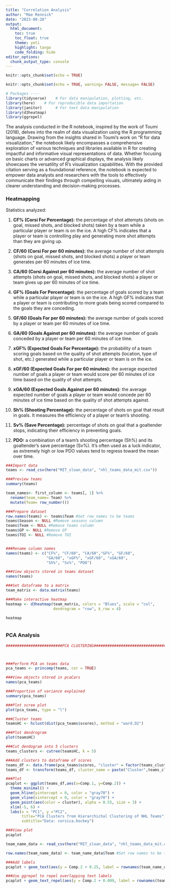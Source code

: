 ```yaml
---
title: "Correlation Analysis"
author: "Mae Rennick"
date: "2023-08-28"
output: 
  html_document:
    toc: true
    toc_float: true
    theme: yeti
    highlight: tango
    code_folding: hide
editor_options: 
  chunk_output_type: console
---
```


```r
knitr::opts_chunk$set(echo = TRUE)
```



```r
knitr::opts_chunk$set(echo = TRUE, warning= FALSE, message= FALSE)

# Packages ----
library(tidyverse)    # For data manipulation, plotting, etc. 
library(here)    # For reproducible data importation 
library(janitor)      # For text data manipulation
library(d3heatmap)
library(ggrepel)


```
 
The analysis conducted in the R notebook, inspired by the work of Toumi (2018), delves into the realm of data visualization using the R programming language. Drawing from the insights shared in Toumi's work on "R for data visualization," the notebook likely encompasses a comprehensive exploration of various techniques and libraries available in R for creating impactful and informative visual representations of data. Whether focusing on basic charts or advanced graphical displays, the analysis likely showcases the versatility of R's visualization capabilities. With the provided citation serving as a foundational reference, the notebook is expected to empower data analysts and researchers with the tools to effectively communicate their findings through compelling visuals, ultimately aiding in clearer understanding and decision-making processes. 

### Heatmapping

Statistics analyzed: 

1. **CF% (Corsi For Percentage):** the percentage of shot attempts (shots on goal, missed shots, and blocked shots) taken by a team while a particular player or team is on the ice. A high CF% indicates that a player or team is controlling play and generating more shot attempts than they are giving up.

2. **CF/60 (Corsi For per 60 minutes):** the average number of shot attempts (shots on goal, missed shots, and blocked shots) a player or team generates per 60 minutes of ice time.

3. **CA/60 (Corsi Against per 60 minutes):** the average number of shot attempts (shots on goal, missed shots, and blocked shots) a player or team gives up per 60 minutes of ice time.

4. **GF% (Goals For Percentage):** the percentage of goals scored by a team while a particular player or team is on the ice. A high GF% indicates that a player or team is contributing to more goals being scored compared to the goals they are conceding.

5. **GF/60 (Goals For per 60 minutes):** the average number of goals scored by a player or team per 60 minutes of ice time.

6. **GA/60 (Goals Against per 60 minutes):** the average number of goals conceded by a player or team per 60 minutes of ice time.

7. **xGF% (Expected Goals For Percentage):** the probability of a team scoring goals based on the quality of shot attempts (location, type of shot, etc.) generated while a particular player or team is on the ice.

8. **xGF/60 (Expected Goals For per 60 minutes):** the average expected number of goals a player or team would score per 60 minutes of ice time based on the quality of shot attempts.

9. **xGA/60 (Expected Goals Against per 60 minutes):** the average expected number of goals a player or team would concede per 60 minutes of ice time based on the quality of shot attempts against.

10. **Sh% (Shooting Percentage):** the percentage of shots on goal that result in goals. It measures the efficiency of a player or team's shooting.

11. **Sv% (Save Percentage):**  percentage of shots on goal that a goaltender stops, indicating their efficiency in preventing goals.

12. **PDO:** a combination of a team's shooting percentage (Sh%) and its goaltender's save percentage (Sv%). It's often used as a luck indicator, as extremely high or low PDO values tend to regress toward the mean over time.


```r

###Import data
teams <- read_csv(here("MIT_sloan_data", "nhl_teams_data_mit.csv"))

###Preview teams
summary(teams)

team_names<- first_column <- teams[, 1] %>% 
  rename(team_name= Team) %>% 
  mutate(Team= row_number())

###Prepare dataset
row.names(teams) <- teams$Team #Set row names to be teams
teams$Season <- NULL #Remove seasons column
teams$Team <- NULL #Remove teams column
teams$GP <- NULL #Remove GP
teams$TOI <- NULL #Remove TOI


###Rename column names
names(teams) <- c("CF%", "CF/60", "CA/60","GF%", "GF/60", 
                  "GA/60", "xGF%", "xGF/60", "xGA/60", 
                  "Sh%", "Sv%", "PDO")

###View objects stored in teams dataset
names(teams) 

###Set dataframe to a matrix
team_matrix <- data.matrix(teams)

###Make interactive heatmap
heatmap <- d3heatmap(team_matrix, colors = "Blues", scale = "col",
                     dendrogram = "row", k_row = 4)

heatmap



```



### PCA Analysis

```r
#########################PCA CLUSTERING#######################################



###Perform PCA on teams data
pca_teams <- princomp(teams, cor = TRUE) 

###View objects stored in pcaCars
names(pca_teams)

###Proportion of variance explained
summary(pca_teams)

###Plot scree plot
plot(pca_teams, type = "l")

###Cluster teams
teamsHC <- hclust(dist(pca_teams$scores), method = "ward.D2")

###Plot dendrogram
plot(teamsHC)

###Cut dendogram into 5 clusters
teams_clusters <- cutree(teamsHC, k = 5)

###Add clusters to dataframe of scores
teams_df <- data.frame(pca_teams$scores, "cluster" = factor(teams_clusters))
teams_df <- transform(teams_df, cluster_name = paste("Cluster",teams_clusters))

###Plot
pcaplot <- ggplot(teams_df,aes(x=Comp.1, y=Comp.2)) +
  theme_minimal() +
  geom_hline(yintercept = 0, color = "gray70") +
  geom_vline(xintercept = 0, color = "gray70") +
  geom_point(aes(color = cluster), alpha = 0.55, size = 3) +
  xlim(-5, 6) + 
  labs(x = "PC1", y ="PC2", 
       title="PCA Clusters from Hierarchichal Clustering of NHL Teams", 
       subtitle="Data: corsica.hockey")

###View plot
pcaplot

team_name_data <- read_csv(here("MIT_sloan_data", "nhl_teams_data_mit.csv"))

row.names(team_name_data) <- team_name_data$Team #Set row names to be teams

###Add labels
pcaplot + geom_text(aes(y = Comp.2 + 0.25, label = rownames(team_name_data)))

###Use ggrepel to repel overlapping text labels 
pcaplot + geom_text_repel(aes(y = Comp.2 + 0.009, label = rownames(team_name_data))) 


```

